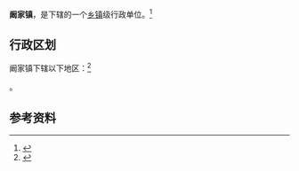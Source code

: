 {{中国乡级行政区|37/07/85/109/000}}

'''阚家镇'''，是{{PRC admin/fullname|37/07/85/109/000|3}}下辖的一个[[乡镇|乡镇]]级行政单位。<ref>{{PRC admin/ref sgc|{{PRC admin/parent|37/07/85/109/000}}}}</ref>

== 行政区划 ==

阚家镇下辖以下地区：<ref>{{PRC admin/ref sgc|37/07/85/109/000}}</ref>

{{PRC admin/children|37/07/85/109/000}}。

== 参考资料 ==

{{reflist}}

{{行政区划小作品}}
{{PRC admin/navcat|37/07/85/109/000}}